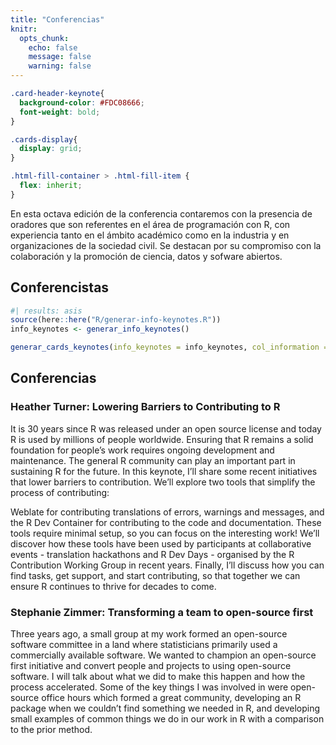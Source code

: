 ```yaml
---
title: "Conferencias"
knitr:
  opts_chunk: 
    echo: false
    message: false
    warning: false
---
```



```css
.card-header-keynote{
  background-color: #FDC08666;
  font-weight: bold;
}

.cards-display{
  display: grid;
}

.html-fill-container > .html-fill-item {
  flex: inherit;
}
```

En esta octava edición de la conferencia contaremos con la presencia de oradores que son referentes en el área de programación con R, con experiencia tanto en el ámbito académico como en la industria y en organizaciones de la sociedad civil. Se destacan por su compromiso con la colaboración y la promoción de ciencia, datos y sofware abiertos. 


## Conferencistas

```r
#| results: asis
source(here::here("R/generar-info-keynotes.R"))
info_keynotes <- generar_info_keynotes()

generar_cards_keynotes(info_keynotes = info_keynotes, col_information = "info_es")

```

## Conferencias

### Heather Turner: Lowering Barriers to Contributing to R

It is 30 years since R was released under an open source license and
today R is  used by millions of people worldwide. Ensuring that R remains a solid foundation for people's work requires ongoing development and maintenance. The general R community can play an important part in sustaining R for the future. In this keynote, I'll share some recent initiatives that lower barriers to contribution. We'll explore two tools that simplify the process of contributing:  

Weblate for contributing translations of errors, warnings and messages, and the R Dev Container for contributing to the code and documentation. These tools require minimal setup, so you can focus on the interesting work! We'll discover how these tools have been used by participants at collaborative events - translation hackathons and R Dev Days - organised by the R Contribution Working Group in recent years. Finally, I'll discuss how you can find tasks, get support, and start contributing, so that together we can ensure R continues to thrive for decades to come.


### Stephanie Zimmer: Transforming a team to open-source first


Three years ago, a small group at my work formed an open-source software committee in a land where statisticians primarily used a commercially available software. We wanted to champion an open-source first initiative and convert people and projects to using open-source software. I will talk about what we did to make this happen and how the process accelerated. Some of the key things I was involved in were open-source office hours which formed a great community, developing an R package when we couldn't find something we needed in R, and developing small examples of common things we do in our work in R with a comparison to the prior method.

<!-- font awesome -->

```{=html}
<script src="https://kit.fontawesome.com/1f72d6921a.js" crossorigin="anonymous"></script>
```
<!-- font awesome -->